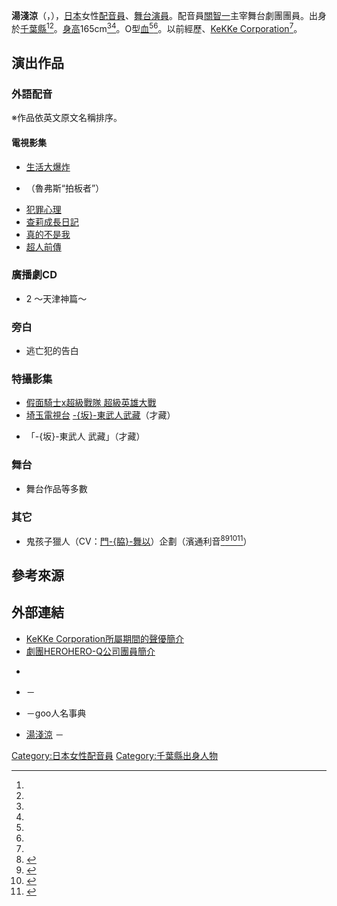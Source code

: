 {{multiple issues|
{{Notability Unreferenced|time=2016-05-25T13:54:35+00:00}}
{{refimprove|time=2016-05-25T13:54:35+00:00}}
}}
{{noteTA|G1=Anime}}
{{配音員
|姓名= 湯淺涼
|圖片= 
|尺寸= 
|替代= 
|簡介= 
|本名= 
|外文名= 湯浅 涼
|外文= ja
|羅馬拼音= 
|英文名= 
|暱稱= 
|藝名= 
|出生名= 
|生年= 
|生月= 8
|生日= 15
|出生地= {{JPN}}[[千葉縣|千葉縣]]
|出身地= 
|歿年= 
|歿月= 
|歿日= 
|死沒地= 
|國籍= {{JPN}}
|籍貫= 
|血型= O型
|配演語言= 
|教育程度= 
|母校= 
|所屬= 
|宗教信仰= 
|配偶= 
|任職紀錄= 
|出道作= 
|代表作= 
|網站= 
|其他= 
|module= {{japanese|embed=yes|湯浅 涼|ゆあさ りょう|Yuasa Ryō}}
}}
'''湯淺涼'''（{{lang-ja|湯浅 涼}}，{{bd||8月15日<ref name="heroq">{{Cite web|url=http://heroq.com/members/|title=團員簡介|publisher=劇團HEROHERO-Q公司公式官網首頁|accessdate=2016-05-25|language=ja|archive-date=2016-05-20|archive-url=https://web.archive.org/web/20160520043814/http://heroq.com/members/|dead-url=no}}</ref><ref name="Kekke">{{Cite web|url=http://www.kekke.co.jp/talent/yuasa.htm|title=KeKKe Corporation所屬期間的聲優簡介|publisher=[[KeKKe_Corporation|KeKKe Corporation]]|accessdate=2016-05-25|language=ja|deadurl=yes|archiveurl=https://web.archive.org/web/20160319100136/http://kekke.co.jp/talent/yuasa.htm|archivedate=2016年3月19日|df=}}</ref>||}}），[[日本|日本]]女性[[配音員|配音員]]、[[舞台|舞台]][[演員|演員]]。配音員[[關智一|關智一]]主宰舞台劇團{{link-ja|劇團HEROHERO-Q公司|劇団ヘロヘロQカムパニー}}團員。出身於[[千葉縣|千葉縣]]<ref name="heroq" /><ref name="Kekke" />。[[身高|身高]]165cm<ref name="heroq" /><ref name="Kekke" />。O型[[血型|血]]<ref name="heroq" /><ref name="Kekke" />。以前經歷{{link-ja|Art Groupart|アールグルッペ}}、[[KeKKe_Corporation|KeKKe Corporation]]<ref name="Kekke" />。

== 演出作品 ==
=== 外語配音 ===
※作品依英文原文名稱排序。
==== 電視影集 ====
* [[生活大爆炸|生活大爆炸]]
* {{le|伯恩與阿布|Crash & Bernstein}}（魯弗斯“拍板者”）
* [[犯罪心理_(電視劇)|犯罪心理]]
* [[查莉成長日記|查莉成長日記]]
* [[真的不是我|真的不是我]]
* [[超人前傳|超人前傳]]

=== 廣播劇CD ===
* {{link-ja|獏狩|獏狩り}}2 ～天津神篇～

=== 旁白 ===
* 逃亡犯的告白

=== 特攝影集 ===
* [[假面騎士x超級戰隊_超級英雄大戰|假面騎士x超級戰隊 超級英雄大戰]]
* [[埼玉電視台|埼玉電視台]] [[坂東武人武藏|-{坂}-東武人武藏]]（才藏）
* {{link-ja|武藏忍法傳 忍者烈風|武蔵忍法伝 忍者烈風}} 「-{坂}-東武人 武藏」（才藏）

=== 舞台 ===
* {{link-ja|劇團HEROHERO-Q公司|劇団ヘロヘロQカムパニー}}舞台作品等多數

=== 其它 ===
* 鬼孩子獵人{{link-ja|役追儺|役ついな|追儺醬}}（CV：[[門脇舞以|門-{脇}-舞以]]）企劃（濱通利音<ref>{{Cite web|url=https://fantia.jp/posts/28966|script-title=ja:【鬼っ子ハンターついなちゃん】ボイスドラマ 第15話 前編|accessdate=2018-07-10|publisher=Fantia|language=ja|archive-date=2018-07-10|archive-url=https://web.archive.org/web/20180710010317/https://fantia.jp/posts/28966|dead-url=no}}</ref><ref>{{Cite web|url=https://fantia.jp/posts/29072|script-title=ja:【鬼っ子ハンターついなちゃん】ボイスドラマ 第15話 後編|accessdate=2018-07-10|publisher=Fantia|language=ja|archive-date=2018-07-10|archive-url=https://web.archive.org/web/20180710010522/https://fantia.jp/posts/29072|dead-url=no}}</ref><ref>{{Cite web|url=https://fantia.jp/posts/30239|script-title=ja:【鬼っ子ハンターついなちゃん】ボイスドラマ 第16話 前編|accessdate=2018-07-10|publisher=Fantia|language=ja|archive-date=2018-07-10|archive-url=https://web.archive.org/web/20180710010338/https://fantia.jp/posts/30239|dead-url=no}}</ref><ref>{{Cite web|url=https://fantia.jp/posts/31334|script-title=ja:【鬼っ子ハンターついなちゃん】ボイスドラマ 第16話 後編|accessdate=2018-07-10|publisher=Fantia|language=ja|archive-date=2018-07-10|archive-url=https://web.archive.org/web/20180710010340/https://fantia.jp/posts/31334|dead-url=no}}</ref>）

== 參考來源 ==
{{reflist}}

== 外部連結 ==
* [https://web.archive.org/web/20160319100136/http://kekke.co.jp/talent/yuasa.htm KeKKe Corporation所屬期間的聲優簡介] {{ja icon}}
* [https://web.archive.org/web/20160520043814/http://heroq.com/members/ 劇團HEROHERO-Q公司團員簡介] {{ja icon}}
* {{Twitter|you_arthuer}} {{ja icon}}
* {{lang|ja|[https://thetv.jp/person/2000011814/ 湯浅涼のプロフィール·画像·写真]}} {{ja icon}}－{{link-ja|THE TELEVISION|ザテレビジョン|WEB THE TELEVISION}}
* {{lang|ja|[https://dictionary.goo.ne.jp/word/person/湯浅涼/#person-110444334_ 湯浅涼の解説]}}  {{ja icon}}－goo人名事典
* [https://www.allcinema.net/person/1041498 湯淺涼] {{ja icon}}－{{link-ja|allcinema|allcinema}}

{{DEFAULTSORT:Yuasa Ryō}} 
[[Category:日本女性配音員|Category:日本女性配音員]]
[[Category:千葉縣出身人物|Category:千葉縣出身人物]]